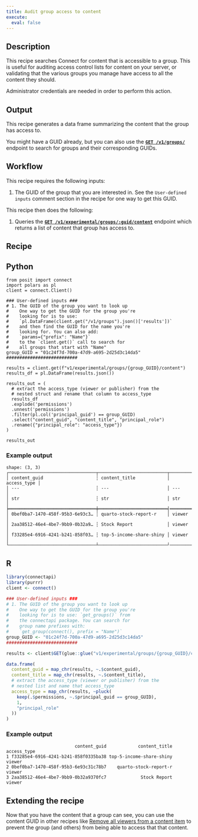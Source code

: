 ```yaml
---
title: Audit group access to content
execute: 
  eval: false
---
```


## Description 

This recipe searches Connect for content that is accessible to a group. 
This is useful for auditing access control lists for content on your server, 
or validating that the various groups you manage have access to all the content 
they should.

::: {.callout-note}
Administrator credentials are needed in order to perform this action.
::: 

## Output

This recipe generates a data frame summarizing the content that the group has access to.

You might have a GUID already, but you can also use the **[`GET /v1/groups/`](../../api/#get-/v1/groups)** endpoint to search for groups and their corresponding GUIDs.

## Workflow
This recipe requires the following inputs:

1. The GUID of the group that you are interested in. See the `User-defined inputs` comment section in the recipe for one way to get this GUID.

This recipe then does the following:

1. Queries the **[`GET /v1/experimental/groups/:guid/content`](../../api/#get-/v1/experimental/groups/-guid-/content)**
endpoint which returns a list of content that group has access to.

## Recipe

:::{.panel-tabset group="language"}

## Python

```.python
from posit import connect
import polars as pl
client = connect.Client() 

### User-defined inputs ###
# 1. The GUID of the group you want to look up
#    One way to get the GUID for the group you're 
#    looking for is to use: 
#    `pl.DataFrame(client.get("/v1/groups").json()['results'])`
#    and then find the GUID for the name you're 
#    looking for. You can also add:
#    `params={"prefix": "Name"}`
#    to the `client.get()` call to search for 
#    all groups that start with "Name"
group_GUID = "01c24f7d-700a-47d9-a695-2d25d3c14da5" 
###########################

results = client.get(f"v1/experimental/groups/{group_GUID}/content")
results_df = pl.DataFrame(results.json())

results_out = (
  # extract the access_type (viewer or publisher) from the 
  # nested struct and rename that column to access_type
  results_df
  .explode('permissions')
  .unnest('permissions')
  .filter(pl.col('principal_guid') == group_GUID)
  .select("content_guid", "content_title", "principal_role")
  .rename({"principal_role": "access_type"})
)

results_out
```

### Example output

```
shape: (3, 3)
┌─────────────────────────────────┬──────────────────────────┬─────────────┐
│ content_guid                    ┆ content_title            │ access_type │
│ ---                             ┆ ---                      │ ---         │
│ str                             ┆ str                      │ str         │
╞═════════════════════════════════╪══════════════════════════╡═════════════╡
│ 0bef0ba7-1470-458f-95b3-6e93c3… ┆ quarto-stock-report-r    │ viewer      │
│ 2aa38512-46e4-4be7-9bb9-0b32a9… ┆ Stock Report             │ viewer      │
│ f33285e4-6916-4241-b241-858f03… ┆ top-5-income-share-shiny │ viewer      │
└─────────────────────────────────┴──────────────────────────┘─────────────┘
```

## R

```.r
library(connectapi)
library(purrr)
client <- connect()

### User-defined inputs ###
# 1. The GUID of the group you want to look up
#    One way to get the GUID for the group you're
#    looking for is to use: `get_groups()` from
#    the connectapi package. You can search for 
#    group name prefixes with:
#    `get_group(connect(), prefix = "Name")`
group_GUID <- "01c24f7d-700a-47d9-a695-2d25d3c14da5" 
###########################

results <- client$GET(glue::glue("v1/experimental/groups/{group_GUID}/content"))

data.frame(
  content_guid = map_chr(results, ~.$content_guid),
  content_title = map_chr(results, ~.$content_title),
  # extract the access_type (viewer or publisher) from the 
  # nested list and name that access_type
  access_type = map_chr(results, ~pluck(
    keep(.$permissions, ~.$principal_guid == group_GUID),
    1,
    "principal_role"
  ))
)
```

### Example output

```
                          content_guid            content_title access_type
1 f33285e4-6916-4241-b241-858f0335ba38 top-5-income-share-shiny      viewer
2 0bef0ba7-1470-458f-95b3-6e93c31c78b7    quarto-stock-report-r      viewer
3 2aa38512-46e4-4be7-9bb9-0b32a9370fc7             Stock Report      viewer
```

:::

## Extending the recipe

Now that you have the content that a group can see, you can use the content GUID 
in other recipes like [Remove all viewers from a content item](../../content/remove-all-content-users/) 
to prevent the group (and others) from being able to access that that content.
